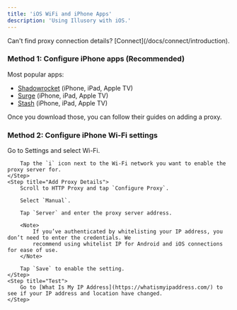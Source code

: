 ```yaml
---
title: 'iOS WiFi and iPhone Apps'
description: 'Using Illusory with iOS.'
---
```


<Warning>
    Can't find proxy connection details? [Connect](/docs/connect/introduction).
</Warning>

### Method 1: Configure iPhone apps (Recommended)

Most popular apps:

- [Shadowrocket](https://apps.apple.com/us/app/shadowrocket/id932747118) (iPhone, iPad, Apple TV)
- [Surge](https://apps.apple.com/us/app/surge-4/id1442620678) (iPhone, iPad, Apple TV)
- [Stash](https://apps.apple.com/ca/app/stash-rule-based-proxy/id1596063349?platform=iphone) (iPhone, iPad, Apple TV)

Once you download those, you can follow their guides on adding a proxy.

### Method 2: Configure iPhone Wi-Fi settings

<Steps>
    <Step title="Wi-Fi Settings">
        Go to Settings and select Wi-Fi.

        Tap the `i` icon next to the Wi-Fi network you want to enable the proxy server for.
    </Step>
    <Step title="Add Proxy Details">
        Scroll to HTTP Proxy and tap `Configure Proxy`.

        Select `Manual`.

        Tap `Server` and enter the proxy server address.

        <Note>
            If you’ve authenticated by whitelisting your IP address, you don’t need to enter the credentials. We
            recommend using whitelist IP for Android and iOS connections for ease of use.
        </Note>

        Tap `Save` to enable the setting.
    </Step>
    <Step title="Test">
        Go to [What Is My IP Address](https://whatismyipaddress.com/) to see if your IP address and location have changed.
    </Step>
</Steps>